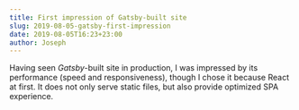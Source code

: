 ```yaml
---
title: First impression of Gatsby-built site
slug: 2019-08-05-gatsby-first-impression
date: 2019-08-05T16:23+23:00
author: Joseph
---
```


Having seen *Gatsby*-built site in production, I was impressed by its performance
(speed and responsiveness), though I chose it because React at first. It does
not only serve static files, but also provide optimized SPA experience.